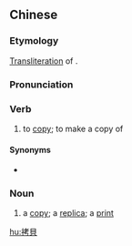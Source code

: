 {{also|拷贝}}
==Chinese==
{{zh-forms|s=拷贝}}

===Etymology===
[[transliteration|Transliteration]] of {{etyl|en|zh}} {{m|en|copy}}.

===Pronunciation===
{{zh-pron
|m=kǎobèi
|mn=khop-pih
|h=pfs=kho-pí/khàu-pé
|cat=v,n
}}

===Verb===
{{zh-verb}}

# {{lb|zh|of film|documents|etc.}} to [[copy]]; to make a copy of

====Synonyms====
* {{zh-l|複製}}

===Noun===
{{zh-noun|mw=份|mw2=張}}

# {{lb|zh|of film|documents|etc}} a [[copy]]; a [[replica]]; a [[print]]

[[hu:拷貝]]